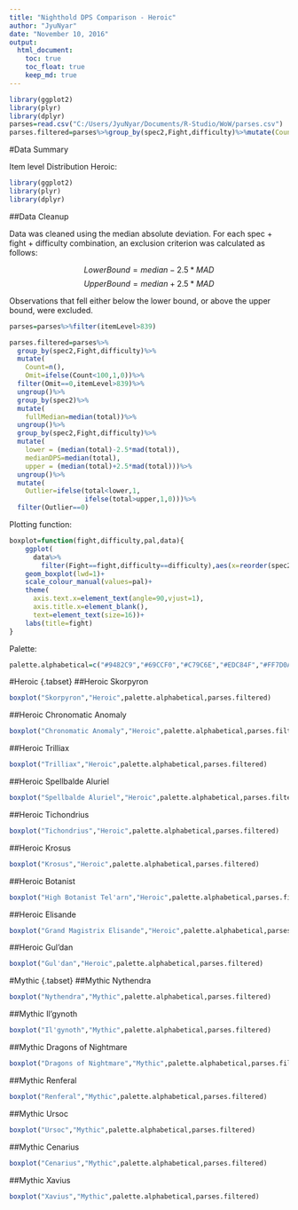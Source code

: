 ```yaml
---
title: "Nighthold DPS Comparison - Heroic"
author: "JyuNyar"
date: "November 10, 2016"
output: 
  html_document:
    toc: true
    toc_float: true
    keep_md: true
---
```


```r
library(ggplot2)
library(plyr)
library(dplyr)
parses=read.csv("C:/Users/JyuNyar/Documents/R-Studio/WoW/parses.csv")
parses.filtered=parses%>%group_by(spec2,Fight,difficulty)%>%mutate(Count=n(),Omit=ifelse(Count<100,1,0))%>%filter(Omit==0,itemLevel>839)%>%ungroup()%>%group_by(spec2)%>%mutate(fullMedian=median(total))%>%ungroup()%>%group_by(spec2,Fight,difficulty)%>%mutate(lower = (median(total)-2.5*mad(total)),medianDPS=median(total),upper = (median(total)+2.5*mad(total)))%>%ungroup()%>%mutate(Outlier=ifelse(total<lower,1,ifelse(total>upper,1,0)))%>%filter(Outlier==0)
```

#Data Summary

Item level Distribution Heroic: 

```r
library(ggplot2)
library(plyr)
library(dplyr)
```

##Data Cleanup

Data was cleaned using the median absolute deviation. For each spec + fight + difficulty combination, an exclusion criterion was calculated as follows:

$$Lower Bound = median - 2.5*MAD$$
$$Upper Bound = median + 2.5*MAD$$

Observations that fell either below the lower bound, or above the upper bound, were excluded.

```r
parses=parses%>%filter(itemLevel>839)

parses.filtered=parses%>%
  group_by(spec2,Fight,difficulty)%>%
  mutate(
    Count=n(),
    Omit=ifelse(Count<100,1,0))%>%
  filter(Omit==0,itemLevel>839)%>%
  ungroup()%>%
  group_by(spec2)%>%
  mutate(
    fullMedian=median(total))%>%
  ungroup()%>%
  group_by(spec2,Fight,difficulty)%>%
  mutate(
    lower = (median(total)-2.5*mad(total)),
    medianDPS=median(total),
    upper = (median(total)+2.5*mad(total)))%>%
  ungroup()%>%
  mutate(
    Outlier=ifelse(total<lower,1,
                   ifelse(total>upper,1,0)))%>%
  filter(Outlier==0)
```

Plotting function:

```r
boxplot=function(fight,difficulty,pal,data){
    ggplot(
      data%>%
        filter(Fight==fight,difficulty==difficulty),aes(x=reorder(spec2,medianDPS),y=total,color=spec2))+
    geom_boxplot(lwd=1)+
    scale_colour_manual(values=pal)+
    theme(
      axis.text.x=element_text(angle=90,vjust=1),
      axis.title.x=element_blank(),
      text=element_text(size=16))+
    labs(title=fight)
}
```

Palette:
```r
palette.alphabetical=c("#9482C9","#69CCF0","#C79C6E","#EDC84F","#FF7D0A","#ABD473","#7661B2","#BDAEE8","#0070DE","#63AAF0","#FFAA60","#2AC1F8","#48AACD","#C41F3B","#9B7954","#A330C9","#8BD428","#FFC300","#F58CBA","#000000","#E3C153","#BDD69A","#97001A","#00FF96")
```

#Heroic {.tabset}
##Heroic Skorpyron
```r
boxplot("Skorpyron","Heroic",palette.alphabetical,parses.filtered)
```

##Heroic Chronomatic Anomaly
```r
boxplot("Chronomatic Anomaly","Heroic",palette.alphabetical,parses.filtered)

```

##Heroic Trilliax
```r
boxplot("Trilliax","Heroic",palette.alphabetical,parses.filtered)
```

##Heroic Spellbalde Aluriel
```r
boxplot("Spellbalde Aluriel","Heroic",palette.alphabetical,parses.filtered)
```

##Heroic Tichondrius
```r
boxplot("Tichondrius","Heroic",palette.alphabetical,parses.filtered)
```

##Heroic Krosus
```r
boxplot("Krosus","Heroic",palette.alphabetical,parses.filtered)
```

##Heroic Botanist
```r
boxplot("High Botanist Tel'arn","Heroic",palette.alphabetical,parses.filtered)
```

##Heroic Elisande
```r
boxplot("Grand Magistrix Elisande","Heroic",palette.alphabetical,parses.filtered)
```

##Heroic Gul'dan
```r
boxplot("Gul'dan","Heroic",palette.alphabetical,parses.filtered)
```

#Mythic {.tabset}
##Mythic Nythendra
```r
boxplot("Nythendra","Mythic",palette.alphabetical,parses.filtered)
```

##Mythic Il'gynoth
```r
boxplot("Il'gynoth","Mythic",palette.alphabetical,parses.filtered)

```

##Mythic Dragons of Nightmare
```r
boxplot("Dragons of Nightmare","Mythic",palette.alphabetical,parses.filtered)
```

##Mythic Renferal
```r
boxplot("Renferal","Mythic",palette.alphabetical,parses.filtered)
```

##Mythic Ursoc
```r
boxplot("Ursoc","Mythic",palette.alphabetical,parses.filtered)
```

##Mythic Cenarius
```r
boxplot("Cenarius","Mythic",palette.alphabetical,parses.filtered)
```

##Mythic Xavius
```r
boxplot("Xavius","Mythic",palette.alphabetical,parses.filtered)
```
